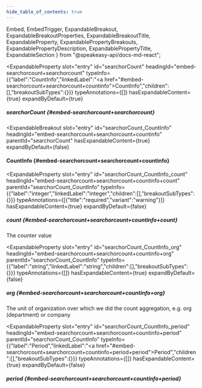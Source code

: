 ```yaml
---
hide_table_of_contents: true
---
```

  Embed,
  EmbedTrigger,
  ExpandableBreakout,
  ExpandableBreakoutProperties,
  ExpandableBreakoutTitle,
  ExpandableProperty,
  ExpandablePropertyBreakouts,
  ExpandablePropertyDescription,
  ExpandablePropertyTitle,
  ExpandableSection
} from "@speakeasy-api/docs-md-react";

<ExpandableSection>

<ExpandableProperty
  slot="entry"
  id="searchorCount"
  headingId="embed-searchorcount+searchorcount"
  typeInfo={{"label":"CountInfo","linkedLabel":"<a href=\"#embed-searchorcount+searchorcount+countinfo\">CountInfo</a>","children":[],"breakoutSubTypes":{}}}
  typeAnnotations={[]}
  hasExpandableContent={true}
  expandByDefault={true}
>

<ExpandablePropertyTitle slot="title">

##### searchorCount \{#embed-searchorcount+searchorcount\}

</ExpandablePropertyTitle>

<ExpandablePropertyBreakouts slot="breakouts">

<ExpandableBreakout
  slot="entry"
  id="searchorCount_CountInfo"
  headingId="embed-searchorcount+searchorcount+countinfo"
  parentId="searchorCount"
  hasExpandableContent={true}
  expandByDefault={false}
>

<ExpandableBreakoutTitle slot="title">

#### CountInfo \{#embed-searchorcount+searchorcount+countinfo\}

</ExpandableBreakoutTitle>

<ExpandableBreakoutProperties slot="properties">

<ExpandableProperty
  slot="entry"
  id="searchorCount_CountInfo_count"
  headingId="embed-searchorcount+searchorcount+countinfo+count"
  parentId="searchorCount_CountInfo"
  typeInfo={{"label":"integer","linkedLabel":"integer","children":[],"breakoutSubTypes":{}}}
  typeAnnotations={[{"title":"required","variant":"warning"}]}
  hasExpandableContent={true}
  expandByDefault={false}
>

<ExpandablePropertyTitle slot="title">

##### count \{#embed-searchorcount+searchorcount+countinfo+count\}

</ExpandablePropertyTitle>

<ExpandablePropertyDescription slot="description">

The counter value

</ExpandablePropertyDescription>

</ExpandableProperty>

<ExpandableProperty
  slot="entry"
  id="searchorCount_CountInfo_org"
  headingId="embed-searchorcount+searchorcount+countinfo+org"
  parentId="searchorCount_CountInfo"
  typeInfo={{"label":"string","linkedLabel":"string","children":[],"breakoutSubTypes":{}}}
  typeAnnotations={[]}
  hasExpandableContent={true}
  expandByDefault={false}
>

<ExpandablePropertyTitle slot="title">

##### org \{#embed-searchorcount+searchorcount+countinfo+org\}

</ExpandablePropertyTitle>

<ExpandablePropertyDescription slot="description">

The unit of organization over which we did the count aggregation, e.g. org (department) or company

</ExpandablePropertyDescription>

</ExpandableProperty>

<ExpandableProperty
  slot="entry"
  id="searchorCount_CountInfo_period"
  headingId="embed-searchorcount+searchorcount+countinfo+period"
  parentId="searchorCount_CountInfo"
  typeInfo={{"label":"Period","linkedLabel":"<a href=\"#embed-searchorcount+searchorcount+countinfo+period+period\">Period</a>","children":[],"breakoutSubTypes":{}}}
  typeAnnotations={[]}
  hasExpandableContent={true}
  expandByDefault={false}
>

<ExpandablePropertyTitle slot="title">

##### period \{#embed-searchorcount+searchorcount+countinfo+period\}

</ExpandablePropertyTitle>

<ExpandablePropertyBreakouts slot="breakouts">

<Embed slot="embed">

<EmbedTrigger slot="trigger" embedTitle="period" triggerText="View period details">

<Embedperiod />

</EmbedTrigger>

</Embed>

</ExpandablePropertyBreakouts>

</ExpandableProperty>

</ExpandableBreakoutProperties>

</ExpandableBreakout>

</ExpandablePropertyBreakouts>

</ExpandableProperty>

</ExpandableSection>